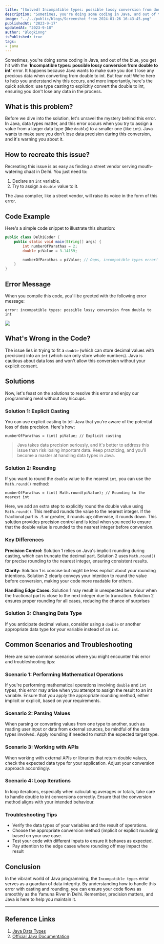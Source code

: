 ```yaml
---
title: "[Solved] Incompatible types: possible lossy conversion from double to int"
description: "Sometimes, you're doing some coding in Java, and out of the blue, you get hit with the 'Incompatible types: possible lossy conversion from double to int' error."
image: "../../public/blogs/Screenshot from 2024-01-26 16-43-45.png"
publishedAt: "2023-9-17"
updatedAt: "2023-9-18"
author: "Blogkinng"
isPublished: true
tags:
- java
---
```




Sometimes, you're doing some coding in Java, and out of the blue, you get hit with the '**Incompatible types: possible lossy conversion from double to int**' error. It happens because Java wants to make sure you don't lose any precious data when converting from double to int. But fear not! We're here to help you understand why this occurs, and more importantly, here's the quick solution: use type casting to explicitly convert the double to int, ensuring you don't lose any data in the process.

## What is this problem?

Before we dive into the solution, let's unravel the mystery behind this error. In Java, data types matter, and this error occurs when you try to assign a value from a larger data type (like `double`) to a smaller one (like `int`). Java wants to make sure you don't lose data precision during this conversion, and it's warning you about it.

## How to recreate this issue?

Recreating this issue is as easy as finding a street vendor serving mouth-watering chaat in Delhi. You just need to:

1. Declare an `int` variable.
2. Try to assign a `double` value to it.

The Java compiler, like a street vendor, will raise its voice in the form of this error.

## Code Example

Here's a simple code snippet to illustrate this situation:

```java title="java" /int/ /double/ {6}
public class DelhiCoder {
    public static void main(String[] args) {
        int numberOfParathas = 2;
        double piValue = 3.14159;

        numberOfParathas = piValue; // Oops, incompatible types error!
    }
}
```

## Error Message

When you compile this code, you'll be greeted with the following error message:

```
error: incompatible types: possible lossy conversion from double to int
```
![][1]

## What's Wrong in the Code?

The issue lies in trying to fit a `double` (which can store decimal values with precision) into an `int` (which can only store whole numbers). Java is cautious about data loss and won't allow this conversion without your explicit consent.

## Solutions

Now, let's feast on the solutions to resolve this error and enjoy our programming meal without any hiccups.

### Solution 1: Explicit Casting

You can use explicit casting to tell Java that you're aware of the potential loss of data precision. Here's how:

```
numberOfParathas = (int) piValue; // Explicit casting
```

>Java takes data precision seriously, and it's better to address this issue than risk losing important data.
Keep practicing, and you'll become a master at handling data types in Java.


### Solution 2: Rounding

If you want to round the `double` value to the nearest `int`, you can use the `Math.round()` method:

```
numberOfParathas = (int) Math.round(piValue); // Rounding to the nearest int
```
Here, we add an extra step to explicitly round the double value using `Math.round()`. This method rounds the value to the nearest integer. If the fractional part is `.5` or greater, it rounds up; otherwise, it rounds down. This solution provides precision control and is ideal when you need to ensure that the double value is rounded to the nearest integer before conversion.

### Key Differences


**Precision Control:**
Solution 1 relies on Java's implicit rounding during casting, which can truncate the decimal part.
Solution 2 uses `Math.round()` for precise rounding to the nearest integer, ensuring consistent results.

**Clarity:**
Solution 1 is concise but might be less explicit about your rounding intentions.
Solution 2 clearly conveys your intention to round the value before conversion, making your code more readable for others.

**Handling Edge Cases:**
Solution 1 may result in unexpected behaviour when the fractional part is close to the next integer due to truncation.
Solution 2 ensures proper rounding for all cases, reducing the chance of surprises


### Solution 3: Changing Data Type

If you anticipate decimal values, consider using a `double` or another appropriate data type for your variable instead of an `int`.

## Common Scenarios and Troubleshooting
Here are some common scenarios where you might encounter this error and troubleshooting tips:

### Scenario 1: Performing Mathematical Operations
If you're performing mathematical operations involving `double` and `int` types, this error may arise when you attempt to assign the result to an int variable. Ensure that you apply the appropriate rounding method, either implicit or explicit, based on your requirements.

### Scenario 2: Parsing Values
When parsing or converting values from one type to another, such as reading user input or data from external sources, be mindful of the data types involved. Apply rounding if needed to match the expected target type.

### Scenario 3: Working with APIs
When working with external APIs or libraries that return double values, check the expected data type for your application. Adjust your conversion approach accordingly.

### Scenario 4: Loop Iterations
In loop iterations, especially when calculating averages or totals, take care to handle double to int conversions correctly. Ensure that the conversion method aligns with your intended behaviour.

### Troubleshooting Tips
- Verify the data types of your variables and the result of operations.
- Choose the appropriate conversion method (implicit or explicit rounding) based on your use case.
- Test your code with different inputs to ensure it behaves as expected.
- Pay attention to the edge cases where rounding off may impact the result

## Conclusion

In the vibrant world of Java programming, the `Incompatible types` error serves as a guardian of data integrity. By understanding how to handle this error with casting and rounding, you can ensure your code flows as smoothly as the Yamuna River in Delhi. Remember, precision matters, and Java is here to help you maintain it.

---
## Reference Links

1. [Java Data Types](https://docs.oracle.com/javase/tutorial/java/nutsandbolts/datatypes.html)
2. [Official Java Documentation](https://docs.oracle.com/en/java/javase/index.html)


  [1]: https://logiclair.org/?qa=blob&qa_blobid=5919342987601741074